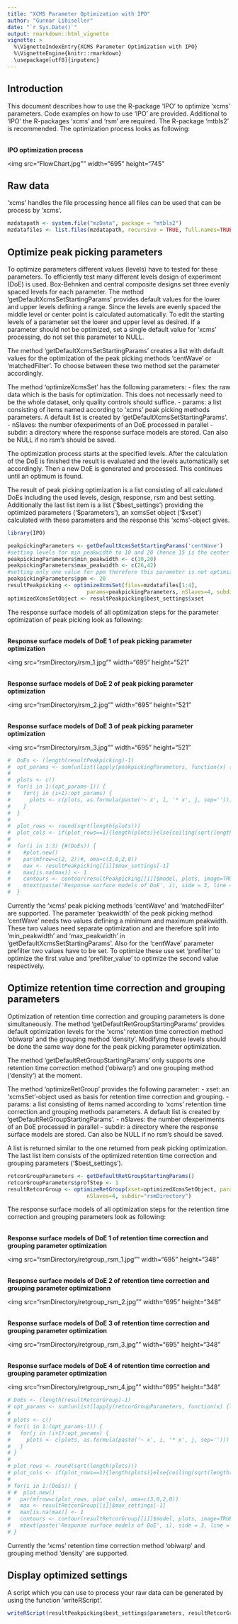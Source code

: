 ```yaml
---
title: "XCMS Parameter Optimization with IPO"
author: "Gunnar Libiseller"
date: "`r Sys.Date()`"
output: rmarkdown::html_vignette
vignette: >
  %\VignetteIndexEntry{XCMS Parameter Optimization with IPO}
  %\VignetteEngine{knitr::rmarkdown}
  \usepackage[utf8]{inputenc}
---
```



## Introduction

This document describes how to use the R-package 'IPO' 
to optimize 'xcms' parameters. Code examples on how to
use 'IPO' are provided. Additional to 'IPO' the R-packages
'xcms' and 'rsm' are required. The R-package 'mtbls2' is 
recommended. The optimization process looks as following:

<br>
<b>IPO optimization process</b>
<p><img src="FlowChart.jpg"" width="695" height="745"</p>

## Raw data

'xcms' handles the file processing hence all files can be used 
that can be process by 'xcms'.


```r

mzdatapath <- system.file("mzData", package = "mtbls2")
mzdatafiles <- list.files(mzdatapath, recursive = TRUE, full.names=TRUE)

```



## Optimize peak picking parameters

To optimize parameters different values (levels) have to 
tested for these parameters. To efficiently test many 
different levels design of experiment (DoE) is used. 
Box-Behnken and central composite designs set three
evenly spaced levels for each parameter. The method 
'getDefaultXcmsSetStartingParams' provides default values
for the lower and upper levels defining a range. Since
the levels are evenly spaced the middle level or center 
point is calculated automatically. To edit the starting levels
of a parameter set the lower and upper level as desired.
If a parameter should not be optimized, set a single 
default value for 'xcms' processing, do not set this
parameter to NULL. 

The method 'getDefaultXcmsSetStartingParams' creates a 
list with default values for the optimization of the
peak picking methods 'centWave' or 'matchedFilter'. To
choose between these two method set the parameter accordingly.

The method 'optimizeXcmsSet' has the following parameters:
- files: the raw data which is the basis for optimization. 
  This does not necessarly need to be the whole dataset, 
  only quality controls should suffice.
- params: a list consisting of items named according to 
  'xcms' peak picking methods parameters. A default list 
  is created by 'getDefaultXcmsSetStartingParams'.
- nSlaves: the number ofexperiments of an DoE processed in parallel
- subdir: a directory where the response surface models are
  stored. Can also be NULL if no rsm's should be saved.

The optimization process starts at the specified levels. After
the calculation of the DoE is finished the result is 
evaluated and the levels automatically set accordingly.
Then a new DoE is generated and processed. This continues 
until an optimum is found.

The result of peak picking optimization is a list consisting
of all calculated DoEs including the used levels, design, 
response, rsm and best setting. Additionally the last list 
item is a list ('\$best_settings') providing the optimized 
parameters ('\$parameters'), an xcmsSet object ('\$xset') 
calculated with these parameters and the response this 
'xcms'-object gives.


```r
library(IPO)

peakpickingParameters <- getDefaultXcmsSetStartingParams('centWave')
#setting levels for min_peakwidth to 10 and 20 (hence 15 is the center point)
peakpickingParameters$min_peakwidth <- c(10,20) 
peakpickingParameters$max_peakwidth <- c(26,42)
#setting only one value for ppm therefore this parameter is not optimized
peakpickingParameters$ppm <- 20 
resultPeakpicking <- optimizeXcmsSet(files=mzdatafiles[1:4], 
                         params=peakpickingParameters, nSlaves=4, subdir='rsmDirectory')
optimizedXcmsSetObject <- resultPeakpicking$best_settings$xset

```


The response surface models of all optimization steps for the
parameter optimization of peak picking look as following:

<br>
<b>Response surface models of DoE 1 of peak picking parameter optimization</b>
<p><img src="rsmDirectory/rsm_1.jpg"" width="695" height="521"</p>
<br>
<b>Response surface models of DoE 2 of peak picking parameter optimization</b>
<p><img src="rsmDirectory/rsm_2.jpg"" width="695" height="521"</p>
<br>
<b>Response surface models of DoE 3 of peak picking parameter optimization</b>
<p><img src="rsmDirectory/rsm_3.jpg"" width="695" height="521"</p>


```r

#  DoEs <- (length(resultPeakpicking)-1)
#  opt_params <- sum(unlist(lapply(peakpickingParameters, function(x) {length(x)==2})))
#  
#  plots <- c()
#  for(i in 1:(opt_params-1)) {
#    for(j in (i+1):opt_params) {
#      plots <- c(plots, as.formula(paste('~ x', i, '* x', j, sep='')))
#    } 
#  }
#  
#  plot_rows <- round(sqrt(length(plots)))
#  plot_cols <- if(plot_rows==1){length(plots)}else{ceiling(sqrt(length(plots)))}
#  
#  for(i in 1:3) {#(DoEs)) {
#    #plot.new()
#    par(mfrow=c(2, 2))#, oma=c(3,0,2,0))
#    max <- resultPeakpicking[[i]]$max_settings[-1]
#    max[is.na(max)] <- 1
#    contours <- contour(resultPeakpicking[[i]]$model, plots, image=TRUE, at=max) 
#    mtext(paste('Response surface models of DoE', i), side = 3, line = -2, outer = TRUE)
#  } 

```


Currently the 'xcms' peak picking methods 'centWave' 
and 'matchedFilter' are supported. The parameter 'peakwidth' of
the peak picking method 'centWave' needs two values defining
a minimum and maximum peakwidth. These two values need separate
optimization and are therefore split into 'min_peakwidth' and
'max_peakwidth' in 'getDefaultXcmsSetStartingParams'. Also for
the 'centWave' parameter prefilter two values have to be set.
To optimize these use set 'prefilter' to optimize the first value
and 'prefilter_value' to optimize the second value respectively.



## Optimize retention time correction and grouping parameters

Optimization of retention time correction and grouping
parameters is done simultaneously. The method 
'getDefaultRetGroupStartingParams' provides default 
optimization levels for the 'xcms' retention time correction
method 'obiwarp' and the grouping method 'density'. 
Modifying these levels should be done the same way done 
for the peak picking parameter optimization.

The method 'getDefaultRetGroupStartingParams' only supports
one retention time correction method ('obiwarp') and one grouping 
method ('density') at the moment. 

The method 'optimizeRetGroup' provides the following parameter:
- xset: an 'xcmsSet'-object used as basis for retention time 
  correction and grouping.
- params:  a list consisting of items named according to 'xcms' 
  retention time correction and grouping methods parameters. 
  A default list is created by 'getDefaultRetGroupStartingParams'.
- nSlaves: the number ofexperiments of an DoE processed in parallel
- subdir: a directory where the response surface models are
  stored. Can also be NULL if no rsm's should be saved.

A list is returned similar to the one returned from peak 
picking optimization. The last list item consists of the
optimized retention time correction and grouping parameters
('\$best_settings').


```r
retcorGroupParameters <- getDefaultRetGroupStartingParams()
retcorGroupParameters$profStep <- 1
resultRetcorGroup <- optimizeRetGroup(xset=optimizedXcmsSetObject, params=retcorGroupParameters, 
                         nSlaves=4, subdir="rsmDirectory")

```


The response surface models of all optimization steps for the
retention time correction and grouping parameters look as following:

<br>
<b>Response surface models of DoE 1 of retention time correction and grouping parameter optimization</b>
<p><img src="rsmDirectory/retgroup_rsm_1.jpg"" width="695" height="348"</p>
<br>
<b>Response surface models of DoE 2 of retention time correction and grouping parameter optimizationn</b>
<p><img src="rsmDirectory/retgroup_rsm_2.jpg"" width="695" height="348"</p>
<br>
<b>Response surface models of DoE 3 of retention time correction and grouping parameter optimization</b>
<p><img src="rsmDirectory/retgroup_rsm_3.jpg"" width="695" height="348"</p>
<br>
<b>Response surface models of DoE 4 of retention time correction and grouping parameter optimization</b>
<p><img src="rsmDirectory/retgroup_rsm_4.jpg"" width="695" height="348"</p>


```r

# DoEs <- (length(resultRetcorGroup)-1)
# opt_params <- sum(unlist(lapply(retcorGroupParameters, function(x) {length(x)==2})))
# 
# plots <- c()
# for(i in 1:(opt_params-1)) {
#   for(j in (i+1):opt_params) {
#     plots <- c(plots, as.formula(paste('~ x', i, '* x', j, sep='')))
#   } 
# }
# 
# plot_rows <- round(sqrt(length(plots)))
# plot_cols <- if(plot_rows==1){length(plots)}else{ceiling(sqrt(length(plots)))}
# 
# for(i in 1:(DoEs)) {
# #  plot.new()
#   par(mfrow=c(plot_rows, plot_cols), oma=c(3,0,2,0))
#   max <- resultRetcorGroup[[i]]$max_settings[-1]
#   max[is.na(max)] <- 1
#   contours <- contour(resultRetcorGroup[[i]]$model, plots, image=TRUE, at=max) 
#   mtext(paste('Response surface models of DoE', i), side = 3, line = -2, outer = TRUE)
# }


```

Currently the 'xcms' retention time correction method
'obiwarp' and grouping method 'density' are supported.



## Display optimized settings

A script which you can use to process your raw data
can be generated by using the function 'writeRScript'.


```r
writeRScript(resultPeakpicking$best_settings$parameters, resultRetcorGroup$best_settings, nSlaves=4)

```


